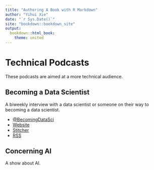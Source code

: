 ```yaml
--- 
title: "Authoring A Book with R Markdown"
author: "Yihui Xie"
date: "`r Sys.Date()`"
site: "bookdown::bookdown_site"
output:
  bookdown::html_book:
    theme: united
---
```


# Technical Podcasts

These podcasts are aimed at a more technical audience.

## Becoming a Data Scientist

A biweekly interview with a data scientist or someone on their way to becoming a data scientist.

* [\@BecomingDataSci](https://twitter.com/BecomingDataSci)
* [Website](http://www.becomingadatascientist.com/category/podcast/)
* [Stitcher](http://www.stitcher.com/podcast/becoming-a-data-scientist-podcast)
* [RSS](https://www.becomingadatascientist.com/feed/podcast)

## Concerning AI 

A show about AI. 
